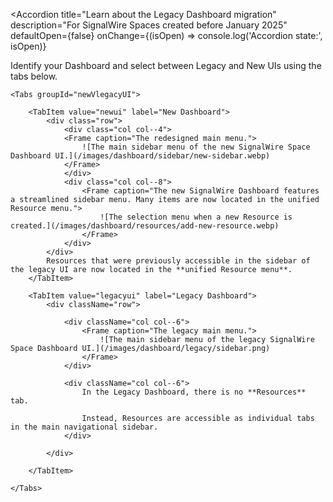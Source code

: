 
<Accordion 
  title="Learn about the Legacy Dashboard migration"
  description="For SignalWire Spaces created before January 2025"
  defaultOpen={false}
  onChange={(isOpen) => console.log('Accordion state:', isOpen)}
>

Identify your Dashboard and select between Legacy and New UIs using the tabs below.

    <Tabs groupId="newVlegacyUI">
        
        <TabItem value="newui" label="New Dashboard">
            <div class="row">
                <div class="col col--4">
                <Frame caption="The redesigned main menu.">
                    ![The main sidebar menu of the new SignalWire Space Dashboard UI.](/images/dashboard/sidebar/new-sidebar.webp)
                </Frame>
                </div>
                <div class="col col--8">
                    <Frame caption="The new SignalWire Dashboard features a streamlined sidebar menu. Many items are now located in the unified Resource menu.">
                        ![The selection menu when a new Resource is created.](/images/dashboard/resources/add-new-resource.webp)
                    </Frame>    
                </div>
            </div>
            Resources that were previously accessible in the sidebar of the legacy UI are now located in the **unified Resource menu**.
        </TabItem>
        
        <TabItem value="legacyui" label="Legacy Dashboard">
            <div className="row">
                
                <div className="col col--6">
                    <Frame caption="The legacy main menu.">
                        ![The main sidebar menu of the legacy SignalWire Space Dashboard UI.](/images/dashboard/legacy/sidebar.png)
                    </Frame>
                </div>
                
                <div className="col col--6">
                    In the Legacy Dashboard, there is no **Resources** tab.

                    Instead, Resources are accessible as individual tabs in the main navigational sidebar.
                </div>
                
            </div>
            
        </TabItem>
    
    </Tabs>

</Accordion>